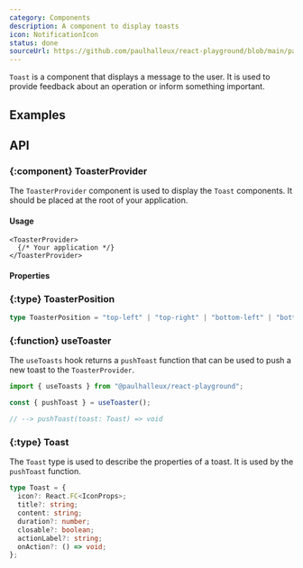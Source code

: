 ```yaml
---
category: Components
description: A component to display toasts
icon: NotificationIcon
status: done
sourceUrl: https://github.com/paulhalleux/react-playground/blob/main/packages/playground/src/components/Toast/toast-context.tsx
---
```


`Toast` is a component that displays a message to the user. It is used to provide feedback about an operation or inform something important.

## Examples

<Example name="Toast" highlight="22-24,34-40,43" />

## API

### \{:component} ToasterProvider

The `ToasterProvider` component is used to display the `Toast` components. It should be placed at the root of your application.

#### Usage

```tsx
<ToasterProvider>
  {/* Your application */}
</ToasterProvider>
```

#### Properties

<Properties component="ToasterProvider" />

### \{:type} ToasterPosition

```ts
type ToasterPosition = "top-left" | "top-right" | "bottom-left" | "bottom-right";
```

### \{:function} useToaster

The `useToasts` hook returns a `pushToast` function that can be used to push a new toast to the `ToasterProvider`.

```ts
import { useToasts } from "@paulhalleux/react-playground";

const { pushToast } = useToaster();

// --> pushToast(toast: Toast) => void
```

### \{:type} Toast

The `Toast` type is used to describe the properties of a toast. It is used by the `pushToast` function.

```ts
type Toast = {
  icon?: React.FC<IconProps>;
  title?: string;
  content: string;
  duration?: number;
  closable?: boolean;
  actionLabel?: string;
  onAction?: () => void;
};
```